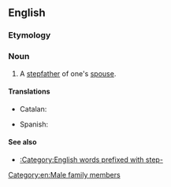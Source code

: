 ==English==

===Etymology===
{{suffix|en|stepfather|in-law}}

===Noun===
{{en-noun|head=[[stepfather]]-in-[[law]]|stepfathers-in-law}}

# A [[stepfather]] of one's [[spouse]].

====Translations====
{{trans-top|}}
* Catalan: {{t+|ca|sograstre|m}}
{{trans-mid}}
* Spanish: {{t+|es|suegrastro|m}}
{{trans-bottom}}

====See also====
* [[:Category:English words prefixed with step-]]

[[Category:en:Male family members]]